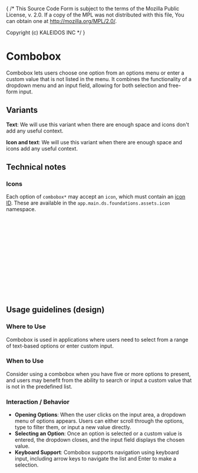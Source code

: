{ /* This Source Code Form is subject to the terms of the Mozilla Public
  License, v. 2.0. If a copy of the MPL was not distributed with this
  file, You can obtain one at http://mozilla.org/MPL/2.0/.

  Copyright (c) KALEIDOS INC */ }


<Meta title="Controls/Combobox" />

# Combobox

Combobox lets users choose one option from an options menu or enter a custom value that is not listed in the menu. It combines the functionality of a dropdown menu and an input field, allowing for both selection and free-form input.

## Variants

**Text**: We will use this variant when there are enough space and icons don't add any useful context.

<Canvas of={ComboboxStories.Default} />

**Icon and text**: We will use this variant when there are enough space and icons add any useful context.

<Canvas of={ComboboxStories.WithIcons} />

## Technical notes

### Icons

Each option of `combobox*` may accept an `icon`, which must contain an [icon ID](../foundations/assets/icon.mdx).
These are available in the `app.main.ds.foundations.assets.icon` namespace.

```clj
(ns app.main.ui.foo
  (:require
   [app.main.ui.ds.foundations.assets.icon :as i]))
```

```clj
[:> combobox*
    {:options [{ :label "Code"
                 :id "option-code"
                 :icon i/fill-content }
               { :label "Design"
                 :id "option-design"
                 :icon i/pentool }
               { :label "Menu"
                 :id "option-menu" }
               ]}]
```

<Canvas of={ComboboxStories.WithIcons} />

## Usage guidelines (design)

### Where to Use

Combobox is used in applications where users need to select from a range of text-based options or enter custom input.

### When to Use

Consider using a combobox when you have five or more options to present, and users may benefit from the ability to search or input a custom value that is not in the predefined list.

### Interaction / Behavior

- **Opening Options**: When the user clicks on the input area, a dropdown menu of options appears. Users can either scroll through the options, type to filter them, or input a new value directly.
- **Selecting an Option**: Once an option is selected or a custom value is entered, the dropdown closes, and the input field displays the chosen value.
- **Keyboard Support**: Combobox supports navigation using keyboard input, including arrow keys to navigate the list and Enter to make a selection.
